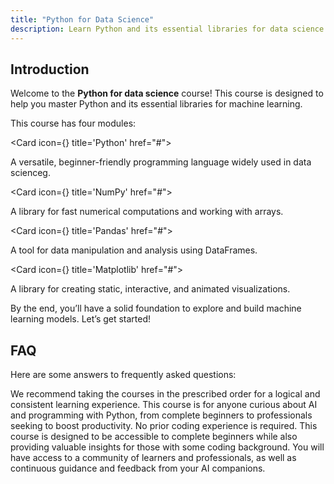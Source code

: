 ```yaml
---
title: "Python for Data Science"
description: Learn Python and its essential libraries for data science.
---
```



## Introduction

Welcome to the **Python for data science** course! This course is designed to help you master Python and its essential libraries for machine learning.

This course has four modules:

<Cards>

<Card icon={<FaPython className="text-purple-300" />} title='Python' href="#">

A versatile, beginner-friendly programming language widely used in data scienceg.

</Card>

<Card icon={<SiNumpy className="text-blue-300" />} title='NumPy' href="#">

A library for fast numerical computations and working with arrays.

</Card>

<Card icon={<SiPandas />} title='Pandas'  href="#">

A tool for data manipulation and analysis using DataFrames.

</Card>

<Card icon={<SiPandas />} title='Matplotlib'  href="#">

A library for creating static, interactive, and animated visualizations.

</Card>

</Cards>

By the end, you’ll have a solid foundation to explore and build machine learning models. Let’s get started!

## FAQ

Here are some answers to frequently asked questions:

<Accordions>
  <Accordion title="Do I need to take the courses in a specific order?">
    We recommend taking the courses in the prescribed order for a logical and
    consistent learning experience.
  </Accordion>
  <Accordion title="Who is this course for?">
    This course is for anyone curious about AI and programming with Python, from
    complete beginners to professionals seeking to boost productivity.
  </Accordion>
  <Accordion title="Do I need prior coding experience?">
    No prior coding experience is required. This course is designed to be
    accessible to complete beginners while also providing valuable insights for
    those with some coding background.
  </Accordion>
  <Accordion title="What kind of support will I have during the course?">
    You will have access to a community of learners and professionals, as well
    as continuous guidance and feedback from your AI companions.
  </Accordion>
</Accordions>
